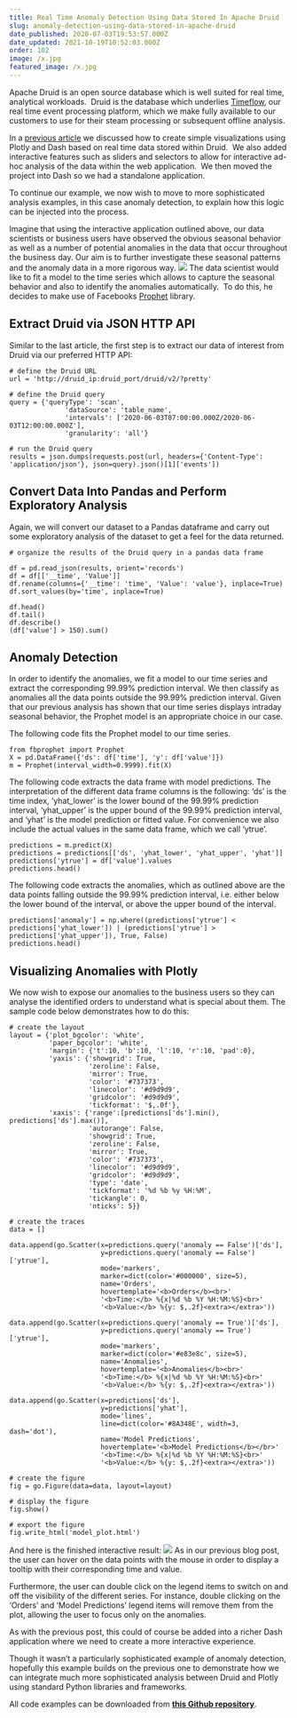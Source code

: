 ```yaml
---
title: Real Time Anomaly Detection Using Data Stored In Apache Druid
slug: anomaly-detection-using-data-stored-in-apache-druid
date_published: 2020-07-03T19:53:57.000Z
date_updated: 2021-10-19T10:52:03.000Z
order: 102
image: /x.jpg
featured_image: /x.jpg
---
```


Apache Druid is an open source database which is well suited for real time, analytical workloads.  Druid is the database which underlies [Timeflow](/), our real time event processing platform, which we make fully available to our customers to use for their steam processing or subsequent offline analysis.

In a [previous article](https://timeflow.academy/blog/integrating-apache-druid-with-plotly-dash) we discussed how to create simple visualizations using Plotly and Dash based on real time data stored within Druid.  We also added interactive features such as sliders and selectors to allow for interactive ad-hoc analysis of the data within the web application.  We then moved the project into Dash so we had a standalone application.

To continue our example, we now wish to move to more sophisticated analysis examples, in this case anomaly detection, to explain how this logic can be injected into the process.

Imagine that using the interactive application outlined above, our data scientists or business users have observed the obvious seasonal behavior as well as a number of potential anomalies in the data that occur throughout the business day. Our aim is to further investigate these seasonal patterns and the anomaly data in a more rigorous way.
![](/content/images/wordpress/2020/07/Screenshot-2020-07-07-at-09.37.54-1024x463.png)
The data scientist would like to fit a model to the time series which allows to capture the seasonal behavior and also to identify the anomalies automatically.  To do this, he decides to make use of Facebooks [Prophet](https://facebook.github.io/prophet/) library.

## Extract Druid via JSON HTTP API

Similar to the last article, the first step is to extract our data of interest from Druid via our preferred HTTP API:

    
    # define the Druid URL
    url = 'http://druid_ip:druid_port/druid/v2/?pretty'
    
    # define the Druid query
    query = {'queryType': 'scan', 
                  'dataSource': 'table_name', 
                  'intervals': ['2020-06-03T07:00:00.000Z/2020-06-03T12:00:00.000Z'],
                  'granularity': 'all'}
    
    # run the Druid query
    results = json.dumps(requests.post(url, headers={'Content-Type': 'application/json'}, json=query).json()[1]['events'])

## Convert Data Into Pandas and Perform Exploratory Analysis

Again, we will convert our dataset to a Pandas dataframe and carry out some exploratory analysis of the dataset to get a feel for the data returned.

    # organize the results of the Druid query in a pandas data frame
    
    df = pd.read_json(results, orient='records')
    df = df[['__time', 'Value']]
    df.rename(columns={'__time': 'time', 'Value': 'value'}, inplace=True)
    df.sort_values(by='time', inplace=True)
    
    df.head()
    df.tail()
    df.describe()
    (df['value'] > 150).sum()
    

## Anomaly Detection

In order to identify the anomalies, we fit a model to our time series and extract the corresponding 99.99% prediction interval. We then classify as anomalies all the data points outside the 99.99% prediction interval. Given that our previous analysis has shown that our time series displays intraday seasonal behavior, the Prophet model is an appropriate choice in our case.

The following code fits the Prophet model to our time series.

    from fbprophet import Prophet
    X = pd.DataFrame({'ds': df['time'], 'y': df['value']})
    m = Prophet(interval_width=0.9999).fit(X)

The following code extracts the data frame with model predictions. The interpretation of the different data frame columns is the following: ‘ds’ is the time index, ‘yhat_lower’ is the lower bound of the 99.99% prediction interval, ‘yhat_upper’ is the upper bound of the 99.99% prediction interval, and ‘yhat’ is the model prediction or fitted value. For convenience we also include the actual values in the same data frame, which we call ‘ytrue’.

    predictions = m.predict(X)
    predictions = predictions[['ds', 'yhat_lower', 'yhat_upper', 'yhat']]
    predictions['ytrue'] = df['value'].values
    predictions.head()

The following code extracts the anomalies, which as outlined above are the data points falling outside the 99.99% prediction interval, i.e. either below the lower bound of the interval, or above the upper bound of the interval.

    predictions['anomaly'] = np.where((predictions['ytrue'] < predictions['yhat_lower']) | (predictions['ytrue'] > predictions['yhat_upper']), True, False)
    predictions.head()

## **Visualizing Anomalies with Plotly**

We now wish to expose our anomalies to the business users so they can analyse the identified orders to understand what is special about them. The sample code below demonstrates how to do this:

    
    # create the layout
    layout = {'plot_bgcolor': 'white', 
              'paper_bgcolor': 'white',
              'margin': {'t':10, 'b':10, 'l':10, 'r':10, 'pad':0},
              'yaxis': {'showgrid': True, 
                        'zeroline': False, 
                        'mirror': True, 
                        'color': '#737373', 
                        'linecolor': '#d9d9d9',
                        'gridcolor': '#d9d9d9',
                        'tickformat': '$,.0f'},
              'xaxis': {'range':[predictions['ds'].min(), predictions['ds'].max()],
                        'autorange': False,
                        'showgrid': True, 
                        'zeroline': False, 
                        'mirror': True, 
                        'color': '#737373', 
                        'linecolor': '#d9d9d9', 
                        'gridcolor': '#d9d9d9',
                        'type': 'date', 
                        'tickformat': '%d %b %y %H:%M', 
                        'tickangle': 0,
                        'nticks': 5}}
    
    # create the traces
    data = []
    
    data.append(go.Scatter(x=predictions.query('anomaly == False')['ds'],
                           y=predictions.query('anomaly == False')['ytrue'],
                           mode='markers',
                           marker=dict(color='#000000', size=5),
                           name='Orders',
                           hovertemplate='<b>Orders</b><br>'
                           '<b>Time:</b> %{x|%d %b %Y %H:%M:%S}<br>'
                           '<b>Value:</b> %{y: $,.2f}<extra></extra>'))
    
    data.append(go.Scatter(x=predictions.query('anomaly == True')['ds'],
                           y=predictions.query('anomaly == True')['ytrue'],
                           mode='markers',
                           marker=dict(color='#e83e8c', size=5), 
                           name='Anomalies',
                           hovertemplate='<b>Anomalies</b><br>'
                           '<b>Time:</b> %{x|%d %b %Y %H:%M:%S}<br>'
                           '<b>Value:</b> %{y: $,.2f}<extra></extra>'))
    
    data.append(go.Scatter(x=predictions['ds'],
                           y=predictions['yhat'],
                           mode='lines',
                           line=dict(color='#8A348E', width=3, dash='dot'),
                           name='Model Predictions',
                           hovertemplate='<b>Model Predictions</b></br>'
                           '<b>Time:</b> %{x|%d %b %Y %H:%M:%S}<br>'
                           '<b>Value:</b> %{y: $,.2f}<extra></extra>'))
    
    # create the figure
    fig = go.Figure(data=data, layout=layout)
    
    # display the figure
    fig.show()
    
    # export the figure
    fig.write_html('model_plot.html')

And here is the finished interactive result:
![](/content/images/wordpress/2020/07/Screenshot-2020-07-08-at-17.47.23-1-1024x547.png)
As in our previous blog post, the user can hover on the data points with the mouse in order to display a tooltip with their corresponding time and value.

Furthermore, the user can double click on the legend items to switch on and off the visibility of the different series. For instance, double clicking on the ‘Orders’ and ‘Model Predictions’ legend items will remove them from the plot, allowing the user to focus only on the anomalies.

As with the previous post, this could of course be added into a richer Dash application where we need to create a more interactive experience.

Though it wasn’t a particularly sophisticated example of anomaly detection, hopefully this example builds on the previous one to demonstrate how we can integrate much more sophisticated analysis between Druid and Plotly using standard Python libraries and frameworks.

All code examples can be downloaded from [**this Github repository**](https://github.com/benjaminwootton1981/druid-plotly-dash).
